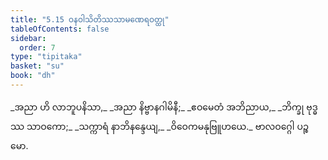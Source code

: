 ```yaml
---
title: "5.15 ဝနဝါသိတိဿသာမဏေရဝတ္ထု"
tableOfContents: false
sidebar:
  order: 7
type: "tipitaka"
basket: "su"
book: "dh"
---
```



<DynamicBreadcrumb />

<Division number="75" book="dh">

<Paragraph number="80" type="verses" book="dh">
_အညာ ဟိ လာဘူပနိသာ,_  
_အညာ နိဗ္ဗာနဂါမိနီ;_  
_ဧဝမေတံ အဘိညာယ,_  
_ဘိက္ခု ဗုဒ္ဓဿ သာဝကော;_  
_သက္ကာရံ နာဘိနန္ဒေယျ,_  
_ဝိဝေကမနုဗြူဟယေ._  


</Paragraph>
</Division>

<Paragraph number="81" type="center" book="dh">
ဗာလဝဂ္ဂေါ ပဉ္စမော.
</Paragraph>